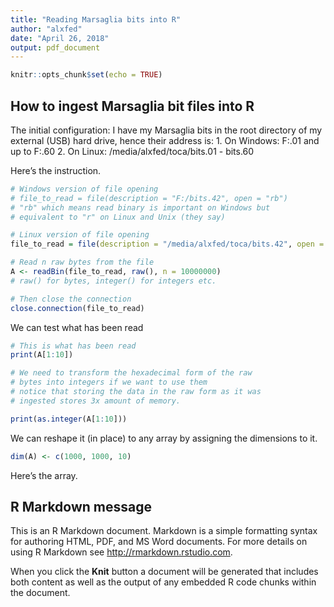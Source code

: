 ```yaml
---
title: "Reading Marsaglia bits into R"
author: "alxfed"
date: "April 26, 2018"
output: pdf_document
---
```


```r
knitr::opts_chunk$set(echo = TRUE)
```

## How to ingest Marsaglia bit files into R

The initial configuration: I have my Marsaglia bits in the root directory of my external (USB) hard drive, hence their address is: 
1. On Windows: F:\bits.01 and up to F:\bits.60
2. On Linux:   /media/alxfed/toca/bits.01 - bits.60

Here's the instruction. 

```r

# Windows version of file opening
# file_to_read = file(description = "F:/bits.42", open = "rb")
# "rb" which means read binary is important on Windows but
# equivalent to "r" on Linux and Unix (they say)

# Linux version of file opening
file_to_read = file(description = "/media/alxfed/toca/bits.42", open = "rb", raw = TRUE)

# Read n raw bytes from the file
A <- readBin(file_to_read, raw(), n = 10000000)
# raw() for bytes, integer() for integers etc.

# Then close the connection
close.connection(file_to_read)
```

We can test what has been read

```r
# This is what has been read
print(A[1:10])

# We need to transform the hexadecimal form of the raw
# bytes into integers if we want to use them
# notice that storing the data in the raw form as it was
# ingested stores 3x amount of memory.

print(as.integer(A[1:10]))
```

We can reshape it (in place) to any array by assigning the dimensions
to it.

```r
dim(A) <- c(1000, 1000, 10)
```

Here's the array.

##  R Markdown message

This is an R Markdown document. Markdown is a simple formatting syntax for authoring HTML, PDF, and MS Word documents. For more details on using R Markdown see <http://rmarkdown.rstudio.com>.

When you click the **Knit** button a document will be generated that includes both content as well as the output of any embedded R code chunks within the document. 
